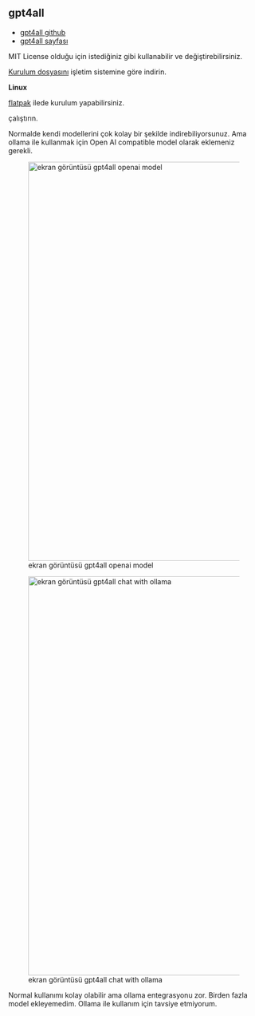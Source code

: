 ## gpt4all



- [gpt4all github](https://github.com/nomic-ai/gpt4all)
- [gpt4all sayfası](https://gpt4all.io/index.html)

MIT License olduğu için istediğiniz gibi kullanabilir ve değiştirebilirsiniz.

[Kurulum dosyasını](https://github.com/nomic-ai/gpt4all?tab=readme-ov-file#download-links) işletim sistemine göre indirin.


**Linux**

[flatpak](https://flathub.org/apps/io.gpt4all.gpt4all) ilede kurulum yapabilirsiniz.


çalıştırın.

Normalde kendi modellerini çok kolay bir şekilde indirebiliyorsunuz.
Ama ollama ile kullanmak için Open AI compatible model olarak eklemeniz gerekli.


![ekran görüntüsü gpt4all openai model](images/screnshot-gpt4all-openai-model.png){width=800}


![ekran görüntüsü gpt4all chat with ollama](images/screnshot-gpt4all-chat.png){width=800}

Normal kullanımı kolay olabilir ama ollama entegrasyonu zor.
Birden fazla model ekleyemedim.
Ollama ile kullanım için tavsiye etmiyorum.




